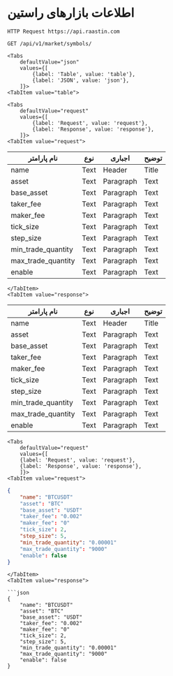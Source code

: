 
# اطلاعات بازارهای راستین

<div style={{direction: 'ltr'}}>

    HTTP Request https://api.raastin.com

</div>

<div style={{textAlign: 'left'}}>

    GET /api/v1/market/symbols/

</div>



```mdx-code-block
<Tabs
    defaultValue="json"
    values={[
        {label: 'Table', value: 'table'},
        {label: 'JSON', value: 'json'},
    ]}>
<TabItem value="table">
```


```mdx-code-block
<Tabs
    defaultValue="request"
    values={[
        {label: 'Request', value: 'request'},
        {label: 'Response', value: 'response'},
    ]}>
<TabItem value="request">
```


| نام پارامتر | نوع |  اجباری | توضیح |
| ----------- | ----------- | ----------- | ----------- |
| name | Text |  Header | Title |
| asset | Text | Paragraph | Text |
| base_asset | Text | Paragraph | Text |
| taker_fee | Text | Paragraph | Text |
| maker_fee | Text | Paragraph | Text |
| tick_size | Text | Paragraph | Text |
| step_size | Text | Paragraph | Text |
| min_trade_quantity | Text | Paragraph | Text |
| max_trade_quantity | Text | Paragraph | Text |
| enable | Text | Paragraph | Text |


```mdx-code-block
</TabItem>
<TabItem value="response">
```
| نام پارامتر | نوع |  اجباری | توضیح |
| ----------- | ----------- | ----------- | ----------- |
| name | Text |  Header | Title |
| asset | Text | Paragraph | Text |
| base_asset | Text | Paragraph | Text |
| taker_fee | Text | Paragraph | Text |
| maker_fee | Text | Paragraph | Text |
| tick_size | Text | Paragraph | Text |
| step_size | Text | Paragraph | Text |
| min_trade_quantity | Text | Paragraph | Text |
| max_trade_quantity | Text | Paragraph | Text |
| enable | Text | Paragraph | Text |


</TabItem>

</Tabs>

</TabItem>

<TabItem value="json">


```mdx-code-block
<Tabs
    defaultValue="request"
    values={[
    {label: 'Request', value: 'request'},
    {label: 'Response', value: 'response'},
    ]}>
<TabItem value="request">
```

```json
{
    "name": "BTCUSDT"
    "asset": "BTC"
    "base_asset": "USDT"
    "taker_fee": "0.002"
    "maker_fee": "0"
    "tick_size": 2,
    "step_size": 5,
    "min_trade_quantity": "0.00001"
    "max_trade_quantity": "9000"
    "enable": false
}

```


```mdx-code-block
</TabItem>
<TabItem value="response">

```json
{
    "name": "BTCUSDT"
    "asset": "BTC"
    "base_asset": "USDT"
    "taker_fee": "0.002"
    "maker_fee": "0"
    "tick_size": 2,
    "step_size": 5,
    "min_trade_quantity": "0.00001"
    "max_trade_quantity": "9000"
    "enable": false
}

```

</TabItem>

</Tabs>

</TabItem>
</Tabs>


